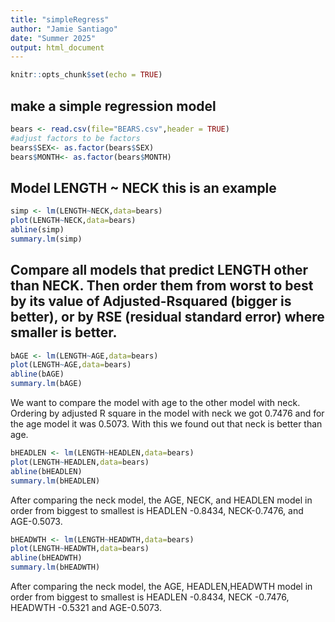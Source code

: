 ```yaml
---
title: "simpleRegress"
author: "Jamie Santiago"
date: "Summer 2025"
output: html_document
---
```


```r
knitr::opts_chunk$set(echo = TRUE)
```

## make a simple regression model

```r
bears <- read.csv(file="BEARS.csv",header = TRUE)
#adjust factors to be factors
bears$SEX<- as.factor(bears$SEX)
bears$MONTH<- as.factor(bears$MONTH)
```

## Model LENGTH ~ NECK  this is an example  

```r
simp <- lm(LENGTH~NECK,data=bears)
plot(LENGTH~NECK,data=bears)
abline(simp)
summary.lm(simp)
```


## Compare all models that predict LENGTH other than NECK. Then order them from worst to best by its value of Adjusted-Rsquared (bigger is better), or by RSE (residual standard error) where smaller is better. 

```r
bAGE <- lm(LENGTH~AGE,data=bears)
plot(LENGTH~AGE,data=bears)
abline(bAGE)
summary.lm(bAGE)
```

We want to compare the model with age to the other model with neck.
Ordering by adjusted R square in the model with neck we got 0.7476 and for the age model it was 0.5073. With this we found out that neck is better than age.

```r
bHEADLEN <- lm(LENGTH~HEADLEN,data=bears)
plot(LENGTH~HEADLEN,data=bears)
abline(bHEADLEN)
summary.lm(bHEADLEN)
```

After comparing the neck model, the AGE, NECK, and HEADLEN model in order from biggest to smallest is HEADLEN -0.8434, NECK-0.7476, and AGE-0.5073.


```r
bHEADWTH <- lm(LENGTH~HEADWTH,data=bears)
plot(LENGTH~HEADWTH,data=bears)
abline(bHEADWTH)
summary.lm(bHEADWTH)
```

After comparing the neck model, the AGE, HEADLEN,HEADWTH model in order from biggest to smallest is HEADLEN -0.8434, NECK -0.7476, HEADWTH -0.5321 and AGE-0.5073.
